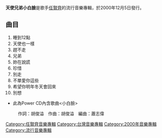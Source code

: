 {{Infobox album
| name       = '''天使兄弟小白臉'''
| type       = [[專輯|專輯]]
| artist     = [[任賢齊|任賢齊]]<!-- 注释出：
| cover      = Ren14.jpg -->
| recorded   = 
<!-- 未知參數 | background = #CFDCE6 -->
| released   = 2000年12月5日
| genre      = [[華語流行音樂|華語流行音樂]]
| label      = [[滾石唱片|滾石唱片]]
| length     = 44:43
| producer   = 
| reviews    = 
| prev_title = [[為愛走天涯|為愛走天涯]]
| prev_year  = 2000
| next_title = [[飛鳥_(專輯)|飛鳥]]
| next_year  = 2001
}}
'''天使兄弟小白臉'''是歌手[[任賢齊|任賢齊]]的流行音樂專輯，於2000年12月5日發行。
==曲目==
#睡到12點
#天使也一樣
#趕不走
#兄弟
#妳在說謊
#珍惜
#別走
#不單愛你這些
#希望你明年冬天會回來
#別想

*此為Power CD內含歌曲<小白臉>
:作詞：胡俊溢　作曲：胡俊溢　編曲：蕭志偉

[[Category:任賢齊音樂專輯|Category:任賢齊音樂專輯]]
[[Category:台灣音樂專輯|Category:台灣音樂專輯]]
[[Category:2000年音樂專輯|Category:2000年音樂專輯]]
[[Category:流行音樂專輯|Category:流行音樂專輯]]